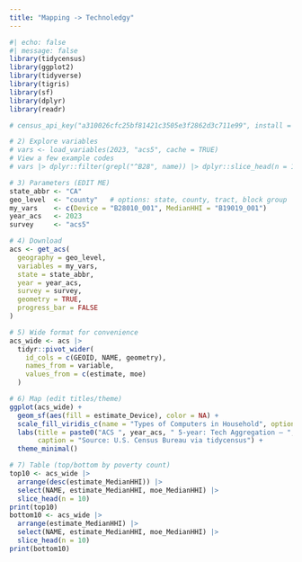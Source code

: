 ```yaml
---
title: "Mapping -> Technoledgy"
---
```


```r
#| echo: false
#| message: false
library(tidycensus)
library(ggplot2)
library(tidyverse)
library(tigris)
library(sf)
library(dplyr)
library(readr)

# census_api_key("a310026cfc25bf81421c3505e3f2862d3c711e99", install = FALSE)

# 2) Explore variables
# vars <- load_variables(2023, "acs5", cache = TRUE)
# View a few example codes
# vars |> dplyr::filter(grepl("^B28", name)) |> dplyr::slice_head(n = 10)

# 3) Parameters (EDIT ME)
state_abbr <- "CA"
geo_level  <- "county"   # options: state, county, tract, block group
my_vars    <- c(Device = "B28010_001", MedianHHI = "B19019_001")
year_acs   <- 2023
survey     <- "acs5"

# 4) Download
acs <- get_acs(
  geography = geo_level,
  variables = my_vars,
  state = state_abbr,
  year = year_acs,
  survey = survey,
  geometry = TRUE,
  progress_bar = FALSE
)

# 5) Wide format for convenience
acs_wide <- acs |>
  tidyr::pivot_wider(
    id_cols = c(GEOID, NAME, geometry),
    names_from = variable,
    values_from = c(estimate, moe)
  )

# 6) Map (edit titles/theme)
ggplot(acs_wide) +
  geom_sf(aes(fill = estimate_Device), color = NA) +
  scale_fill_viridis_c(name = "Types of Computers in Household", option = "plasma") +
  labs(title = paste0("ACS ", year_acs, " 5-year: Tech Aggregation — ", state_abbr, " (", geo_level, ")"),
       caption = "Source: U.S. Census Bureau via tidycensus") +
  theme_minimal()

# 7) Table (top/bottom by poverty count)
top10 <- acs_wide |>
  arrange(desc(estimate_MedianHHI)) |>
  select(NAME, estimate_MedianHHI, moe_MedianHHI) |>
  slice_head(n = 10)
print(top10)
bottom10 <- acs_wide |>
  arrange(estimate_MedianHHI) |>
  select(NAME, estimate_MedianHHI, moe_MedianHHI) |>
  slice_head(n = 10)
print(bottom10)
```